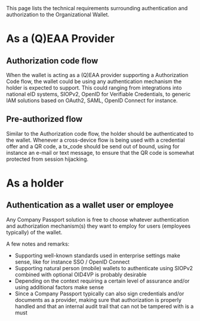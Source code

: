 
<Title size="large" variant="primary">
    Authentication and Authorization
</Title>

<Callout variant="primary">
    This page lists the technical requirements surrounding authentication and authorization to the Organizational
    Wallet.
    <Fragment></Fragment>
</Callout>

# As a (Q)EAA Provider
## Authorization code flow
When the wallet is acting as a (Q)EAA provider supporting a Authorization Code flow, the wallet could be using any authentication mechanism the holder is expected to support.
This could ranging from integrations into national eID systems, SIOPv2, OpenID for Verifiable Credentials, to generic IAM solutions based on OAuth2, SAML, OpenID Connect for instance.

## Pre-authorized flow
Similar to the Authorization code flow, the holder should be authenticated to the wallet. Whenever a cross-device flow is being used with a credential offer and a QR code, a tx_code should be send out of bound, using for instance an e-mail or text message, to ensure that the QR code is somewhat protected from session hijacking.

# As a holder
## Authentication as a wallet user or employee
Any Company Passport solution is free to choose whatever authentication and authorization mechanism(s) they want to
employ for users (employees typically) of the wallet.

A few notes and remarks:
- Supporting well-known standards used in enterprise settings make sense, like for instance SSO / OpenID Connect
- Supporting natural person (mobile) wallets to authenticate using SIOPv2 combined with optional OID4VP is probably desirable
- Depending on the context requiring a certain level of assurance and/or using additional factors make sense
- Since a Company Passport typically can also sign credentials and/or documents as a provider, making sure that authorization is properly handled and that an internal audit trail that can not be tampered with is a must
